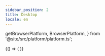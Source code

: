 ```yaml
---
sidebar_position: 2
title: Desktop
locale: en
---
```


  getBrowserPlatform,
  BrowserPlatform,
} from '@site/src/platform/platform.ts';

<DevicePrerequisites />

<CloneExampleAndVenv
  title="Clone Examples and Create Virtual Environment"
  repo_name="dogu-examples"
  path="selenium/python/desktop/pytest"
/>

<ActivateVirtualEnv title="Activate Virtual Environment" />

<InstallDependencies title="Install Dependencies" />

<BrowserOnly>
{() => (
<Tabs groupId="target" defaultValue={`chrome-${getBrowserPlatform('windows')}`} queryString>
<TabItem value="chrome-windows" label="Chrome-Windows">

<UploadAndConfigChromeTabItem platform="windows" browser_name="chrome" />
<RunCommand run_script="pytest desktop/test_web.py" />

</TabItem>
<TabItem value="chrome-macos" label="Chrome-macOS">

<UploadAndConfigChromeTabItem platform="macos" browser_name="chrome" />
<RunCommand run_script="pytest desktop/test_web.py" />

</TabItem>
</Tabs>
)}
</BrowserOnly>

<VenvImportError />
